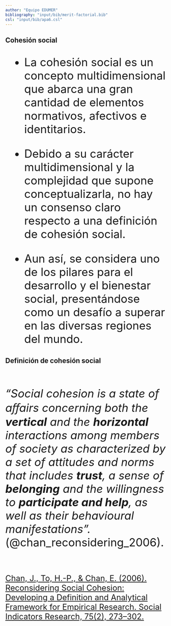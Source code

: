 ```yaml
---
author: "Equipo EDUMER"
bibliography: "input/bib/merit-factorial.bib"
csl: "input/bib/apa6.csl"
---
```



## Cohesión social 

::: {.incremental .highlight-last style="font-size: 35px;"}

- La cohesión social es un concepto multidimensional que abarca una gran cantidad de elementos normativos, afectivos e identitarios. 
  
- Debido a su carácter multidimensional y la complejidad que supone conceptualizarla, no hay un consenso claro respecto a una definición de cohesión social.

- Aun así, se considera uno de los pilares para el desarrollo y el bienestar social, presentándose como un desafío a superar en las diversas regiones del mundo. 

:::

## Definición de cohesión social

<br>

::: {.incremental .highlight-last style="font-size: 35px;"}

_"Social cohesion is a state of aﬀairs concerning both the **vertical** and the **horizontal** interactions among members of society as characterized by a set of attitudes and norms that includes **trust**, a sense of **belonging** and the willingness to **participate and help**, as well as their behavioural manifestations"._ (@chan_reconsidering_2006).
:::

<br>
 
::: {.highlight-last style="font-size: 25px;"}
[Chan, J., To, H.-P., & Chan, E. (2006). Reconsidering Social Cohesion: Developing a Definition and Analytical Framework for Empirical Research. Social Indicators Research, 75(2), 273–302.](https://link.springer.com/article/10.1007/s11205-005-2118-1)
:::